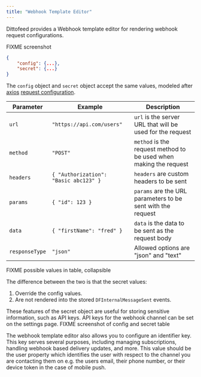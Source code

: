 ```yaml
---
title: "Webhook Template Editor"
---
```


Dittofeed provides a Webhook template editor for rendering webhook request configurations.

FIXME screenshot

```json
{
    "config": {...},
    "secret": {...}
}
```

The `config` object and `secret` object accept the same values, modeled after [axios](https://www.npmjs.com/package/axios) [request configuration](https://axios-http.com/docs/req_config).

| Parameter      | Example                                 | Description                                           |
|----------------|-----------------------------------------|-------------------------------------------------------|
| `url`          | `"https://api.com/users"`               | `url` is the server URL that will be used for the request |
| `method`       | `"POST"`                                | `method` is the request method to be used when making the request |
| `headers`      | `{ "Authorization": "Basic abc123" }`   | `headers` are custom headers to be sent              |
| `params`       | `{ "id": 123 }`                         | `params` are the URL parameters to be sent with the request |
| `data`         | `{ "firstName": "fred" }`               | `data` is the data to be sent as the request body    |
| `responseType` | `"json"`                                | Allowed options are "json" and "text"                |



FIXME possible values in table, collapsible

The difference between the two is that the secret values:

1. Override the config values.
2. Are not rendered into the stored `DFInternalMessageSent` events.

These features of the secret object are useful for storing sensitive information, such as API keys. API keys for the webhook channel can be set on the settings page. FIXME screenshot of config and secret table

The webhook template editor also allows you to configure an identifier key. This key serves several purposes, including managing subscriptions, handling webhook based delivery updates, and more. This value should be the user property which identifies the user with respect to the channel you are contacting them on e.g. the users email, their phone number, or their device token in the case of mobile push.
